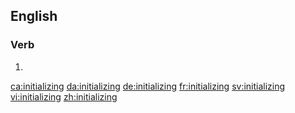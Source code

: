 ==English==

===Verb===
{{head|en|present participle}}

# {{present participle of|initialize|lang=en|nocat=1}}

[[ca:initializing]]
[[da:initializing]]
[[de:initializing]]
[[fr:initializing]]
[[sv:initializing]]
[[vi:initializing]]
[[zh:initializing]]